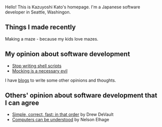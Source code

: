 


<Index />

Hello! This is <Link href="/me/">Kazuyoshi Kato</Link>'s homepage.
I'm a Japanese software developer in Seattle, Washingon.


## Things I made recently

<div>
  <Maze width={10} height={10} text={false}/>
  <p>
    <Link href="/maze/">Making a maze</Link> - because my kids love mazes.
  </p>
</div>

## My opinion about software development

- [Stop writing shell scripts](https://blog.8-p.info/en/2021/01/11/shell-scripts/)
- [Mocking is a necessary evil](https://blog.8-p.info/en/2020/10/22/mocking/)

I have [blogs](https://blog.8-p.info/) to write some other opinions and thoughts.

## Others' opinion about software development that I can agree

* [Simple, correct, fast: in that order](https://drewdevault.com/2018/07/09/Simple-correct-fast.html) by Drew DeVault
* [Computers can be understood](https://blog.nelhage.com/post/computers-can-be-understood/) by Nelson Elhage

